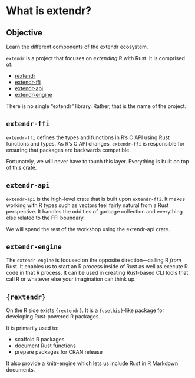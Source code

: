 # What is extendr?

::: callout-tip
## Objective

Learn the different components of the extendr ecosystem.
:::

`extendr` is a project that focuses on _extending_ R with Rust. It is comprised of:

- [rextendr](https://extendr.github.io/rextendr/)
- [extendr-ffi](https://extendr.github.io/extendr/extendr_ffi)
- [extendr-api](https://extendr.github.io/extendr/extendr_api)
- [extendr-engine](https://extendr.github.io/extendr/extendr_engine)

::: callout-note
There is no single "extendr" library. Rather, that is the name of the project.
:::

## `extendr-ffi`

`extendr-ffi` defines the types and functions in R's C API using Rust functions and types. As R's C API changes, `extendr-ffi` is responsible for ensuring that packages are backwards compatible.

Fortunately, we will never have to touch this layer. Everything is built on top of this crate.

## `extendr-api`

`extendr-api` is the high-level crate that is built upon `extendr-ffi`. It makes working with R types such as vectors feel fairly natural from a Rust perspective. It handles the oddities of garbage collection and everything else related to the FFI boundary.

We will spend the rest of the workshop using the extendr-api crate.

## `extendr-engine`

The `extendr-engine` is focused on the opposite direction—calling R _from_ Rust. It enables us to start an R process inside of Rust as well as execute R code in that R process. It can be used in creating Rust-based CLI tools that call R or whatever else your imagination can think up.

## `{rextendr}`

On the R side exists `{rextendr}`. It is a `{usethis}`-like package for developing Rust-powered R packages.

It is primarily used to:

- scaffold R packages
- document Rust functions
- prepare packages for CRAN release

It also provide a knitr-engine which lets us include Rust in R Markdown documents.
